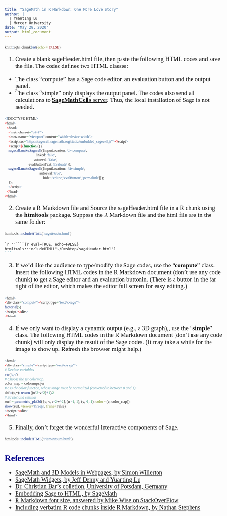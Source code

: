```yaml
---
title: "SageMath in R Markdown: One More Love Story"
author: | 
  | Yuanting Lu
  | Mercer University
date: "May 28, 2020"
output: html_document
---
```

<style type="text/css">

body{ /* Normal  */
      font-size: 20px;
      font-family: "Corbel";
  }
td {  /* Table  */
  font-size: 8px;
}
h1.title {
  font-size: 38px;
  color: DarkRed;
}
h1 { /* Header 1 */
  font-size: 28px;
  color: DarkBlue;
}
h2 { /* Header 2 */
    font-size: 22px;
  color: DarkBlue;
}
h3 { /* Header 3 */
  font-size: 18px;
  font-family: "Times New Roman", Times, serif;
  color: DarkBlue;
}
code.r{ /* Code block */
    font-size: 12px;
    font-family: "Candara";
}
pre { /* Code block - determines code spacing between lines */
    font-size: 14px;
}
</style>
```r
knitr::opts_chunk$set(echo = FALSE)
```

1. Create a blank sageHeader.html file, then paste the following HTML codes and save the file. The codes defines two HTML classes:
* The class "compute" has a Sage code editor, an evaluation button and the output panel.
* The class "simple" only displays the output panel.
The codes also send all calculations to [**SageMathCells** server](https://sagecell.sagemath.org/). Thus, the local installation of Sage is not needed.
```r
<!DOCTYPE HTML>
<html>
  <head>
    <meta charset="utf-8">
    <meta name="viewport" content="width=device-width">
    <script src="https://sagecell.sagemath.org/static/embedded_sagecell.js"></script>
    <script>$(function () {
    sagecell.makeSagecell({inputLocation: 'div.compute',
                                  linked: 'false',
                                autoeval: 'false',
                          evalButtonText: 'Evaluate'});
    sagecell.makeSagecell({inputLocation:  'div.simple',
			                          autoeval: 'true',
			                              hide: ['editor','evalButton', 'permalink']});
    });
    </script>
  </head>
</html>
```

2. Create a R Markdown file and Source the sageHeader.html file in a R chunk using the **htmltools** package. Suppose the R Markdown file and the html file are in the same folder:
```r
htmltools::includeHTML("sageHeader.html")
```
````markdown
`r ''````{r eval=TRUE, echo=FALSE}
htmltools::includeHTML("~/Desktop/sageHeader.html")
```
````

3. If we'd like the audience to type/modify the Sage codes, use the "**compute**" class. Insert the following HTML codes in the R Markdown document (don't use any code chunk) to get a Sage editor and an evaluation buttonin. (There is a button in the far right of the editor, which makes the editor full screen for easy editing.)
```r
<html>
<div class="compute"><script type="text/x-sage">
factorial(5)
</script></div>
</html>
```
<html>
<div class="compute"><script type="text/x-sage">
factorial(5)
</script></div>
</html>

4. If we only want to display a dynamic output (e.g., a 3D graph),, use the "**simple**" class. The following HTML codes in the R Markdown document (don't use any code chunk) will only display the result of the Sage codes.  (It may take a while for the image to show up. Refresh the browser might help.)
```r
<html>
<div class="simple"><script type="text/x-sage">
# Declare variables
var('u,v') 
# Choose the jet colormap. 
color_map = colormaps.jet 
# c is the color function, whose range must be normalized (converted to between 0 and 1). 
def c(u,v): return ((u^2-v^2)+1)/2 
# 3d plot and settings
surf = parametric_plot3d( [u, v, u^2-v^2], (u, -1, 1), (v, -1, 1), color = (c, color_map)) 
show(surf, viewer='threejs', frame=False) 
</script></div>
</html>
```
<html>
<div class="simple"><script type="text/x-sage">
var('u,v'); color_map = colormaps.jet          
def c(u,v): return ((u^2-v^2)+1)/2 
surf = parametric_plot3d( [u, v, u^2-v^2], (u, -1, 1), (v, -1, 1), color = (c, color_map))
show(surf, viewer='threejs', frame=False)
</script></div>
</html>

5. Finally, don't forget the wonderful interactive components of Sage. 
```r
htmltools::includeHTML("riemannsum.html")
```


# References
* [SageMath and 3D Models in Webpages, by Simon Willerton](https://golem.ph.utexas.edu/category/2017/12/sagemath_and_3d_models_in_webp.html)
* [SageMath Widgets, by Jeff Denny and Yuanting Lu](http://sagewidgets.pbworks.com/w/page/67137878/FrontPage)
* [Dr. Christian Bar's colletion, University of Potsdam, Germany](https://www.cbaer.eu/joomla/index.php/en/mathematics/practice)
* [Embedding Sage to HTML, by SageMath](https://sagecell.sagemath.org/static/about.html?v=aae960fc94126c35e9d68d7f5d2040a7)
* [R Markdown font size, answered by Mike Wise on StackOverFlow ](https://stackoverflow.com/questions/30446905/rmarkdown-font-size-and-header/30447045)
* [Including verbatim R code chunks inside R Markdown, by Nathan Stephens](https://support.rstudio.com/hc/en-us/articles/360018181633-Including-verbatim-R-code-chunks-inside-R-Markdown)